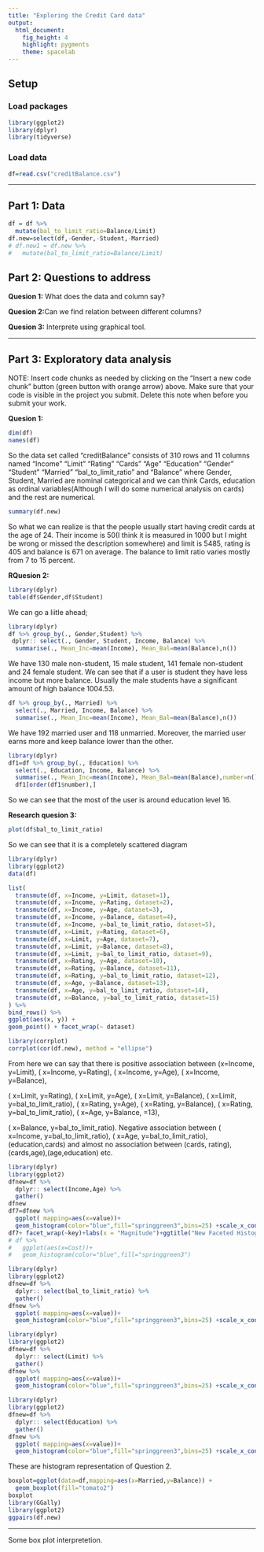 ```yaml
---
title: "Exploring the Credit Card data"
output: 
  html_document: 
    fig_height: 4
    highlight: pygments
    theme: spacelab
---
```


## Setup

### Load packages

```r
library(ggplot2)
library(dplyr)
library(tidyverse)
```

### Load data

<!-- Make sure your data and R Markdown files are in the same directory. When loaded -->
<!-- your data file will be called `brfss2013`. Delete this note when before you submit  -->
<!-- your work.  -->

```r
df=read.csv("creditBalance.csv") 
```

* * *

## Part 1: Data
```r
df = df %>%
  mutate(bal_to_limit_ratio=Balance/Limit)
df.new=select(df,-Gender,-Student,-Married)
# df.new1 = df.new %>%
#   mutate(bal_to_limit_ratio=Balance/Limit)
```

## Part 2: Questions to address

**Quesion 1:** What does the data and column say?

**Quesion 2:**Can we find relation between different columns?

**Quesion 3:** Interprete using graphical tool.


* * *

## Part 3: Exploratory data analysis

NOTE: Insert code chunks as needed by clicking on the "Insert a new code chunk" 
button (green button with orange arrow) above. Make sure that your code is visible
in the project you submit. Delete this note when before you submit your work.

**Quesion 1:**


```r
dim(df)
names(df)
```
So the data set called "creditBalance" consists of 310 rows and 11 columns named "Income"    "Limit"     "Rating"    "Cards"     "Age"       "Education" "Gender"    "Student"   "Married" "bal_to_limit_ratio"  and "Balance" where Gender, Student, Married are nominal categorical and we can think Cards, education as ordinal variables(Although I will do some numerical analysis on cards) and the rest are numerical. 
```r
summary(df.new)
```
So what we can realize is that the people usually start having credit cards at the age of 24. Their income is 50(I think it is measured in 1000 but I might be wrong or missed the description somewhere) and limit is 5485, rating is 405 and balance is 671 on average. The balance to limit ratio varies mostly from 7 to 15 percent.

**RQuesion 2:**
```r
library(dplyr)
table(df$Gender,df$Student)
```
We can go a liitle ahead;
```r
library(dplyr)
df %>% group_by(., Gender,Student) %>% 
 dplyr:: select(., Gender, Student, Income, Balance) %>% 
  summarise(., Mean_Inc=mean(Income), Mean_Bal=mean(Balance),n())
```

We have 130 male non-student, 15 male student, 141 female non-student and 24 female student. We can see that if a user is student they have less income but more balance. Usually the male students have a significant amount of high balance 1004.53.
```r
df %>% group_by(., Married) %>% 
  select(., Married, Income, Balance) %>% 
  summarise(., Mean_Inc=mean(Income), Mean_Bal=mean(Balance),n())
```
We have 192 married user and 118 unmarried. Moreover, the married user earns more and keep balance lower than the other.

```r
library(dplyr)
df1=df %>% group_by(., Education) %>% 
  select(., Education, Income, Balance) %>% 
  summarise(., Mean_Inc=mean(Income), Mean_Bal=mean(Balance),number=n())
  df1[order(df1$number),]
```

So we can see that the most of the user is around education level 16.



**Research quesion 3:**

```r
plot(df$bal_to_limit_ratio)
```
So we can see that it is a completely scattered diagram




```r


library(dplyr)
library(ggplot2)
data(df)

list(
  transmute(df, x=Income, y=Limit, dataset=1),
  transmute(df, x=Income, y=Rating, dataset=2),
  transmute(df, x=Income, y=Age, dataset=3),
  transmute(df, x=Income, y=Balance, dataset=4),
  transmute(df, x=Income, y=bal_to_limit_ratio, dataset=5),
  transmute(df, x=Limit, y=Rating, dataset=6),
  transmute(df, x=Limit, y=Age, dataset=7),
  transmute(df, x=Limit, y=Balance, dataset=8),
  transmute(df, x=Limit, y=bal_to_limit_ratio, dataset=9),
  transmute(df, x=Rating, y=Age, dataset=10),
  transmute(df, x=Rating, y=Balance, dataset=11),
  transmute(df, x=Rating, y=bal_to_limit_ratio, dataset=12),
  transmute(df, x=Age, y=Balance, dataset=13),
  transmute(df, x=Age, y=bal_to_limit_ratio, dataset=14),
  transmute(df, x=Balance, y=bal_to_limit_ratio, dataset=15)
) %>%
bind_rows() %>%
ggplot(aes(x, y)) +
geom_point() + facet_wrap(~ dataset)
```


```r
library(corrplot)
corrplot(cor(df.new), method = "ellipse")
```
From here we can say that there is positive association between (x=Income, y=Limit),
   (  x=Income, y=Rating),
   (  x=Income, y=Age),
   (  x=Income, y=Balance),
   
   (  x=Limit, y=Rating),
   (  x=Limit, y=Age),
   (  x=Limit, y=Balance),
   (  x=Limit, y=bal_to_limit_ratio),
   (  x=Rating, y=Age),
   (  x=Rating, y=Balance),
   (  x=Rating, y=bal_to_limit_ratio),
   (  x=Age, y=Balance,  =13),
  
   (  x=Balance, y=bal_to_limit_ratio). Negative association between (  x=Income, y=bal_to_limit_ratio), (  x=Age, y=bal_to_limit_ratio),(education,cards) and almost no association between (cards, rating),(cards,age),(age,education) etc.
```r
library(dplyr)
library(ggplot2)
dfnew=df %>%
  dplyr:: select(Income,Age) %>%
  gather()
dfnew
df7=dfnew %>%
  ggplot( mapping=aes(x=value))+
  geom_histogram(color="blue",fill="springgreen3",bins=25) +scale_x_continuous(lim = c(20, 32))
df7+ facet_wrap(~key)+labs(x = "Magnitude")+ggtitle("New Faceted Histogram")
# df %>%
#   ggplot(aes(x=Cost))+
#   geom_histogram(color="blue",fill="springgreen3")
```

```r
library(dplyr)
library(ggplot2)
dfnew=df %>%
  dplyr:: select(bal_to_limit_ratio) %>%
  gather()
dfnew %>%
  ggplot( mapping=aes(x=value))+
  geom_histogram(color="blue",fill="springgreen3",bins=25) +scale_x_continuous(lim = c(0, 1))
```

```r
library(dplyr)
library(ggplot2)
dfnew=df %>%
  dplyr:: select(Limit) %>%
  gather()
dfnew %>%
  ggplot( mapping=aes(x=value))+
  geom_histogram(color="blue",fill="springgreen3",bins=25) +scale_x_continuous(lim = c(0, 10000))
```
```r
library(dplyr)
library(ggplot2)
dfnew=df %>%
  dplyr:: select(Education) %>%
  gather()
dfnew %>%
  ggplot( mapping=aes(x=value))+
  geom_histogram(color="blue",fill="springgreen3",bins=25) +scale_x_continuous(lim = c(0, 20))
```
These are histogram representation of Question 2.
```r
boxplot=ggplot(data=df,mapping=aes(x=Married,y=Balance)) + 
  geom_boxplot(fill="tomato2")
boxplot
library(GGally)
library(ggplot2)
ggpairs(df.new)
```
* * *
Some box plot interpretetion.
